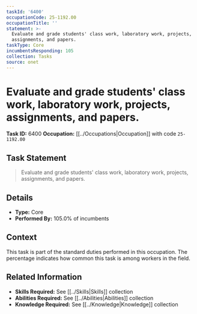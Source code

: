 ```yaml
---
taskId: '6400'
occupationCode: 25-1192.00
occupationTitle: ''
statement: >-
  Evaluate and grade students' class work, laboratory work, projects,
  assignments, and papers.
taskType: Core
incumbentsResponding: 105
collection: Tasks
source: onet
---
```

# Evaluate and grade students' class work, laboratory work, projects, assignments, and papers.

**Task ID:** 6400
**Occupation:** [[../Occupations|Occupation]] with code `25-1192.00`

## Task Statement

> Evaluate and grade students' class work, laboratory work, projects, assignments, and papers.

## Details

- **Type:** Core
- **Performed By:** 105.0% of incumbents

## Context

This task is part of the standard duties performed in this occupation. The percentage indicates how common this task is among workers in the field.

## Related Information

- **Skills Required:** See [[../Skills|Skills]] collection
- **Abilities Required:** See [[../Abilities|Abilities]] collection
- **Knowledge Required:** See [[../Knowledge|Knowledge]] collection
